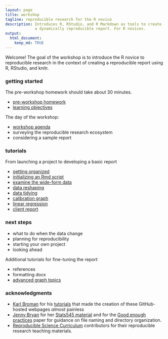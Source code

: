 ```yaml
---
layout: page
title: workshop
tagline: reproducible research for the R novice
description: Introduces R, RStudio, and R Markdown as tools to create
             a dynamically reproducible report. For R novices. 
output: 
  html_document:
    keep_md: TRUE
---
```


[\\]: this is an Rmd comment

Welcome! The goal of the workshop is to introduce the R novice to reproducible research in the context of creating a reproducible report using R, RStudio, and knitr.  



### getting started

The pre-workshop homework should take about 30 minutes. 

- [pre-workshop homework](pages/102_pre-workshop-hw.html) 
- [learning objectives](pages/101_learning-objectives.html)

The day of the workshop:  

- [workshop agenda](pages/103_workshop-agenda.html) 
- surveying the reproducible research ecosystem 
- considering a sample report 



### tutorials 

From launching a project to developing a basic report

- [getting organized](pages/104_getting-organized.html)
- [initializing an Rmd script](pages/105_initializing-an-Rmd-script.html)
- [examine the wide-form data](pages/108_examine-wide-data.html)
- [data reshaping](pages/109_data-reshaping.html)
- [data tidying](pages/110_data-tidying.html)
- [calibration graph](pages/111_calibration-graph.html)
- [linear regression](pages/112_linear-regression.html) 
- [client report](pages/113_client-report.html) 



### next steps 

- what to do when the data change 
- planning for reproducibility 
- starting your own project 
- looking ahead 

Additional tutorials for fine-tuning the report

- references
- formatting docx
- [advanced graph topics](pages/116_advanced_graph.html)



### acknowledgments 

- [Karl Broman](http://kbroman.org) for his  [tutorials](http://kbroman.org/pages/tutorials.html) that made the creation of these GitHub-hosted webpages *almost* painless 
- [Jenny Bryan](https://github.com/jennybc) for her [Stats545 material](http://stat545.com/) and for the
[Good enough practices](https://swcarpentry.github.io/good-enough-practices-in-scientific-computing/) paper for guidance on file naming and directory organization. 
- [Reproducible Science  Curriculum](https://github.com/Reproducible-Science-Curriculum) contributors for their reproducible research  teaching materials.

